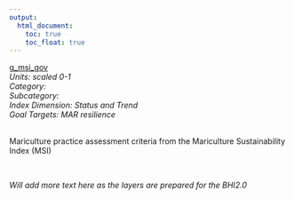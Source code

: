 ```yaml
---
output:
  html_document:
    toc: true
    toc_float: true
---
```


[g_msi_gov](https://github.com/OHI-Science/bhi/blob/master/baltic/layers/g_msi_gov_gl2018.csv)\
*Units: scaled 0-1*\
*Category:*\
*Subcategory:*\
*Index Dimension: Status and Trend*\
*Goal Targets: MAR resilience*\
<br>

Mariculture practice assessment criteria from the Mariculture Sustainability Index (MSI)

<br>

*Will add more text here as the layers are prepared for the BHI2.0*

<br>



<br>

